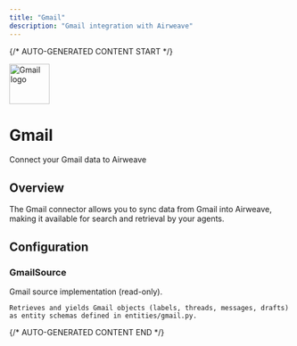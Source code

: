 ```yaml
---
title: "Gmail"
description: "Gmail integration with Airweave"
---
```


{/* AUTO-GENERATED CONTENT START */}

<div className="connector-header">
  <img src="icon.svg" alt="Gmail logo" width="72" height="72" className="connector-icon" />
  <div className="connector-info">
    <h1>Gmail</h1>
    <p>Connect your Gmail data to Airweave</p>
  </div>
</div>

## Overview

The Gmail connector allows you to sync data from Gmail into Airweave, making it available for search and retrieval by your agents.

## Configuration


### GmailSource

Gmail source implementation (read-only).

    Retrieves and yields Gmail objects (labels, threads, messages, drafts)
    as entity schemas defined in entities/gmail.py.



{/* AUTO-GENERATED CONTENT END */}
